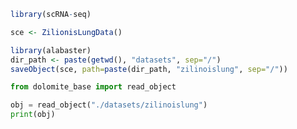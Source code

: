 ```r
library(scRNA-seq)

sce <- ZilionisLungData()

library(alabaster)
dir_path <- paste(getwd(), "datasets", sep="/")
saveObject(sce, path=paste(dir_path, "zilinoislung", sep="/"))
```


```python
from dolomite_base import read_object

obj = read_object("./datasets/zilinoislung")
print(obj)
```